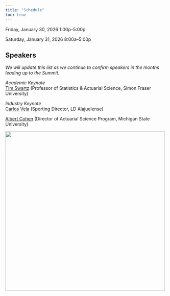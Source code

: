 ```yaml
---
title: "Schedule"
toc: true
---
```


Friday, January 30, 2026 1:00p--5:00p

Saturday, January 31, 2026 8:00a--5:00p

## Speakers

*We will update this list as we continue to confirm speakers in the months leading up to the Summit.*

*Academic Keynote*\
[Tim Swartz](https://www.sfu.ca/~tswartz/){target=_blank} (Professor of Statistics & Actuarial Science, Simon Fraser University)

*Industry Keynote*\
[Carlos Vela](https://www.linkedin.com/in/carlos-vela-abba36228/){target=_blank} (Sporting Director, LD Alajuelense)

[Albert Cohen](https://www.linkedin.com/in/albert-cohen-3424b325/){target=_blank} (Director of Actuarial Science Program, Michigan State University)

[![](../assets/rice.png){width=500 fig-align="center"}](https://sport.rice.edu/sport-analytics-major){target="_blank"}
